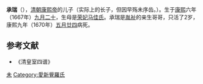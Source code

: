 '''承瑞'''（{{bd|1667年|11月5日|1670年|7月10日}}），[[清朝|清朝]][[康熙帝|康熙帝]]的儿子（实际上的长子，但因早殇未序齿。）。生于[[康熙|康熙]]六年（1667年）[[九月二十|九月二十]]，生母是[[荣妃_(康熙帝)|荣妃]][[马佳氏|马佳氏]]。承瑞是[[允祉|胤祉]]的亲生哥哥，只活了2岁，康熙九年（1670年）[[五月廿四|五月廿四]]病死。

==参考文献==
*《清皇室四谱》
{{清圣祖皇室}}
[[Category:清圣祖皇子|未]]
[[Category:愛新覺羅氏|Category:愛新覺羅氏]]